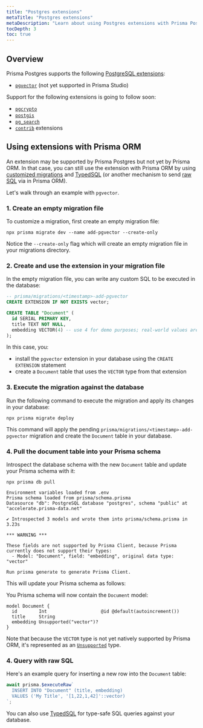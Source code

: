 ```yaml
---
title: "Postgres extensions"
metaTitle: "Postgres extensions"
metaDescription: "Learn about using Postgres extensions with Prisma Postgres"
tocDepth: 3
toc: true
---
```


## Overview

Prisma Postgres supports the following [PostgreSQL extensions](https://www.postgresql.org/docs/current/sql-createextension.html):

- [`pgvector`](https://github.com/pgvector/pgvector) (not yet supported in Prisma Studio)

Support for the following extensions is going to follow soon:
- [`pgcrypto`](https://www.postgresql.org/docs/current/pgcrypto.html)
- [`postgis`](https://postgis.net/)
- [`pg_search`](https://www.paradedb.com/blog/introducing_search)
- [`contrib`](https://www.postgresql.org/docs/current/contrib.html) extensions

## Using extensions with Prisma ORM

An extension may be supported by Prisma Postgres but not yet by Prisma ORM. In that case, you can still use the extension with Prisma ORM by using [customized migrations](/orm/prisma-migrate/workflows/customizing-migrations) and [TypedSQL](/orm/prisma-client/using-raw-sql/typedsql) (or another mechanism to send [raw SQL](/orm/prisma-client/using-raw-sql) via in Prisma ORM).

Let's walk through an example with `pgvector`.

### 1. Create an empty migration file

To customize a migration, first create an empty migration file:

```terminal
npx prisma migrate dev --name add-pgvector --create-only
```

Notice the `--create-only` flag which will create an empty migration file in your migrations directory.

### 2. Create and use the extension in your migration file

In the empty migration file, you can write any custom SQL to be executed in the database:

```sql
-- prisma/migrations/<timestamp>-add-pgvector
CREATE EXTENSION IF NOT EXISTS vector;

CREATE TABLE "Document" (
  id SERIAL PRIMARY KEY,
  title TEXT NOT NULL,
  embedding VECTOR(4) -- use 4 for demo purposes; real-world values are much bigger
);
```

In this case, you:
- install the `pgvector` extension in your database using the `CREATE EXTENSION` statement
- create a `Document` table that uses the `VECTOR` type from that extension

### 3. Execute the migration against the database

Run the following command to execute the migration and apply its changes in your database:

```terminal
npx prisma migrate deploy
```

This command will apply the pending `prisma/migrations/<timestamp>-add-pgvector` migration and create the `Document` table in your database.

### 4. Pull the document table into your Prisma schema

Introspect the database schema with the new `Document` table and update your Prisma schema with it:



<CodeWithResult>
<cmd>

```terminal
npx prisma db pull
```

</cmd>
<cmdResult>

```
Environment variables loaded from .env
Prisma schema loaded from prisma/schema.prisma
Datasource "db": PostgreSQL database "postgres", schema "public" at "accelerate.prisma-data.net"

✔ Introspected 3 models and wrote them into prisma/schema.prisma in 3.23s
      
*** WARNING ***

These fields are not supported by Prisma Client, because Prisma currently does not support their types:
  - Model: "Document", field: "embedding", original data type: "vector"

Run prisma generate to generate Prisma Client.
```

</cmdResult>
</CodeWithResult>

This will update your Prisma schema as follows:


You Prisma schema will now contain the `Document` model:

```prisma
model Document {
  id        Int                    @id @default(autoincrement())
  title     String
  embedding Unsupported("vector")?
}
```

Note that because the `VECTOR` type is not yet natively supported by Prisma ORM, it's represented as an [`Unsupported`](/orm/prisma-schema/data-model/models#unsupported-types) type.

### 4. Query with raw SQL

Here's an example query for inserting a new row into the `Document` table:

```ts
await prisma.$executeRaw`
  INSERT INTO "Document" (title, embedding)
  VALUES ('My Title', '[1,22,1,42]'::vector)
`;
```

You can also use [TypedSQL](/orm/prisma-client/using-raw-sql/typedsql) for type-safe SQL queries against your database.
